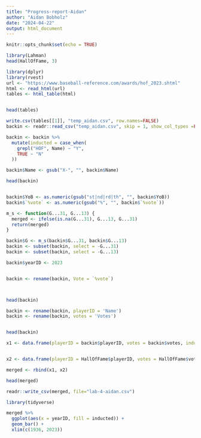 ```yaml
---
title: "Progress-report-Aidan"
author: "Aidan Bobholz"
date: "2024-04-22"
output: html_document
---
```


```r
knitr::opts_chunk$set(echo = TRUE)
```

```R

library(Lahman)
head(HallOfFame, 3)

```

```R

library(dplyr)
library(rvest)
url <- "https://www.baseball-reference.com/awards/hof_2023.shtml"
html <- read_html(url)
tables <- html_table(html)


head(tables)

```



```R

write.csv(tables[[1]], "temp_aidan.csv", row.names=FALSE)
backin <- readr::read_csv("temp_aidan.csv", skip = 1, show_col_types =FALSE)

backin <- backin %>%
  mutate(inducted = case_when(
    grepl("HOF", Name) ~ "Y",
    TRUE ~ "N"
  ))

backin$Name <- gsub("X-", "", backin$Name)

head(backin)



```

```R

backin$YoB <- as.numeric(gsub("st|nd|rd|th", "", backin$YoB))
backin$`%vote` <- as.numeric(gsub("%", "", backin$`%vote`))

m_s <- function(G...31, G...13) {
  merged <- ifelse(is.na(G...31), G...13, G...31)
  return(merged)
}

backin$G <- m_s(backin$G...31, backin$G...13)
backin <- subset(backin, select = -G...31)
backin <- subset(backin, select = -G...13)

backin$yearID <- 2023


backin <- rename(backin, Vote = `%vote`)



head(backin)
```

```R

backin <- rename(backin, playerID = 'Name')
backin <- rename(backin, votes = 'Votes')


head(backin)

```
```R

x1 <- data.frame(playerID = backin$playerID, votes = backin$votes, inducted = backin$inducted, yearID = backin$yearID)


x2 <- data.frame(playerID = HallOfFame$playerID, votes = HallOfFame$votes, inducted = HallOfFame$inducted, yearID = HallOfFame$yearID)

merged <- rbind(x1, x2)

head(merged)
```

```R

readr::write_csv(merged, file="lab-4-aidan.csv")

```


```R
library(tidyverse)

merged %>% 
  ggplot(aes(x = yearID, fill = inducted)) +
  geom_bar() +
  xlim(c(1936, 2023))

```

